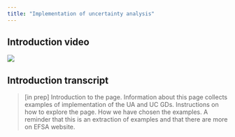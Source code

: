 ```yaml
---
title: "Implementation of uncertainty analysis"
---
```

:::: {.panel-tabset}

## Introduction video

![](https://upload.wikimedia.org/wikipedia/commons/0/09/YouTube_full-color_icon_%282017%29.svg)

## Introduction transcript

> [in prep] 
> Introduction to the page. Information about this page collects examples of implementation of the UA and UC GDs. Instructions on how to explore the page. How we have chosen the examples. A reminder that this is an extraction of examples and that there are more on EFSA website. 

::::